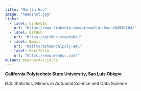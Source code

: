 ```yaml
---
title: "Martin Hsu"
image: "headshot.jpg"
links:
  - label: LinkedIn
    url: "https://www.linkedin.com/in/martin-hsu-a94939204/"
  - label: GitHub
    url: "https://github.com/mshsu"
  - label: Email
    url: "mailto:mshsu@calpoly.edu"
  - label: Portfolio
    url: "https://www.wendys.com/"
output: postcards::jolla
---
```


**California Polytechnic State University, San Luis Obispo**

B.S. Statistics, Minors in Actuarial Science and Data Science